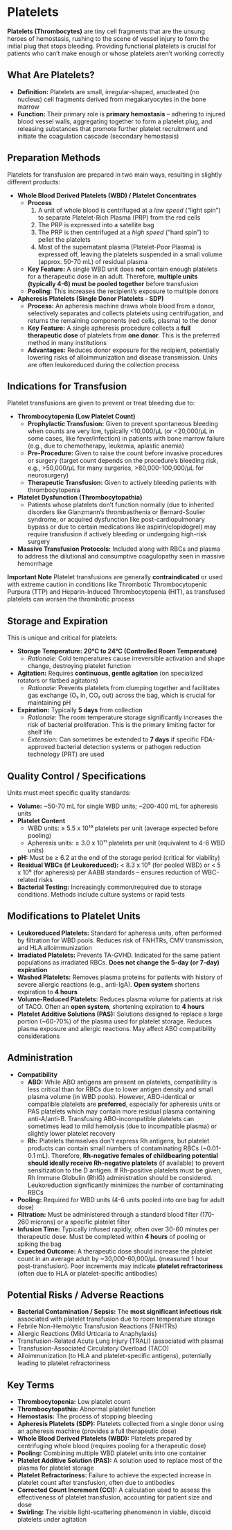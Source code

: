 # Platelets {-}

**Platelets (Thrombocytes)** are tiny cell fragments that are the unsung heroes of hemostasis, rushing to the scene of vessel injury to form the initial plug that stops bleeding. Providing functional platelets is crucial for patients who can't make enough or whose platelets aren't working correctly

## **What Are Platelets?** {-}

*   **Definition:** Platelets are small, irregular-shaped, anucleated (no nucleus) cell fragments derived from megakaryocytes in the bone marrow
*   **Function:** Their primary role is **primary hemostasis** – adhering to injured blood vessel walls, aggregating together to form a platelet plug, and releasing substances that promote further platelet recruitment and initiate the coagulation cascade (secondary hemostasis)

## **Preparation Methods** {-}

Platelets for transfusion are prepared in two main ways, resulting in slightly different products:

*   **Whole Blood Derived Platelets (WBD) / Platelet Concentrates**
    *   **Process**
        1.  A unit of whole blood is centrifuged at a *low speed* ("light spin") to separate Platelet-Rich Plasma (PRP) from the red cells
        2.  The PRP is expressed into a satellite bag
        3.  The PRP is then centrifuged at a *high speed* ("hard spin") to pellet the platelets
        4.  Most of the supernatant plasma (Platelet-Poor Plasma) is expressed off, leaving the platelets suspended in a small volume (approx. 50-70 mL) of residual plasma
    *   **Key Feature:** A single WBD unit does **not** contain enough platelets for a therapeutic dose in an adult. Therefore, **multiple units (typically 4-6) must be pooled together** before transfusion
    *   **Pooling:** This increases the recipient's exposure to multiple donors

*   **Apheresis Platelets (Single Donor Platelets - SDP)**
    *   **Process:** An apheresis machine draws whole blood from a donor, selectively separates and collects platelets using centrifugation, and returns the remaining components (red cells, plasma) to the donor
    *   **Key Feature:** A single apheresis procedure collects a **full therapeutic dose** of platelets from **one donor**. This is the preferred method in many institutions
    *   **Advantages:** Reduces donor exposure for the recipient, potentially lowering risks of alloimmunization and disease transmission. Units are often leukoreduced during the collection process

## **Indications for Transfusion** {-}

Platelet transfusions are given to prevent or treat bleeding due to:

*   **Thrombocytopenia (Low Platelet Count)**
    *   **Prophylactic Transfusion:** Given to prevent spontaneous bleeding when counts are very low, typically <10,000/µL (or <20,000/µL in some cases, like fever/infection) in patients with bone marrow failure (e.g., due to chemotherapy, leukemia, aplastic anemia)
    *   **Pre-Procedure:** Given to raise the count before invasive procedures or surgery (target count depends on the procedure's bleeding risk, e.g., >50,000/µL for many surgeries, >80,000-100,000/µL for neurosurgery)
    *   **Therapeutic Transfusion:** Given to actively bleeding patients with thrombocytopenia
*   **Platelet Dysfunction (Thrombocytopathia)**
    *   Patients whose platelets don't function normally (due to inherited disorders like Glanzmann's thrombasthenia or Bernard-Soulier syndrome, or acquired dysfunction like post-cardiopulmonary bypass or due to certain medications like aspirin/clopidogrel) may require transfusion if actively bleeding or undergoing high-risk surgery
*   **Massive Transfusion Protocols:** Included along with RBCs and plasma to address the dilutional and consumptive coagulopathy seen in massive hemorrhage

**Important Note** Platelet transfusions are generally **contraindicated** or used with extreme caution in conditions like Thrombotic Thrombocytopenic Purpura (TTP) and Heparin-Induced Thrombocytopenia (HIT), as transfused platelets can worsen the thrombotic process

## **Storage and Expiration** {-}

This is unique and critical for platelets:

*   **Storage Temperature:** **20°C to 24°C (Controlled Room Temperature)**
    *   *Rationale:* Cold temperatures cause irreversible activation and shape change, destroying platelet function
*   **Agitation:** Requires **continuous, gentle agitation** (on specialized rotators or flatbed agitators)
    *   *Rationale:* Prevents platelets from clumping together and facilitates gas exchange (O₂ in, CO₂ out) across the bag, which is crucial for maintaining pH
*   **Expiration:** Typically **5 days** from collection
    *   *Rationale:* The room temperature storage significantly increases the risk of bacterial proliferation. This is the primary limiting factor for shelf life
    *   *Extension:* Can sometimes be extended to **7 days** if specific FDA-approved bacterial detection systems or pathogen reduction technology (PRT) are used

## **Quality Control / Specifications** {-}

Units must meet specific quality standards:

*   **Volume:** ~50-70 mL for single WBD units; ~200-400 mL for apheresis units
*   **Platelet Content**
    *   WBD units: ≥ 5.5 x 10¹⁰ platelets per unit (average expected before pooling)
    *   Apheresis units: ≥ 3.0 x 10¹¹ platelets per unit (equivalent to 4-6 WBD units)
*   **pH:** Must be ≥ 6.2 at the end of the storage period (critical for viability)
*   **Residual WBCs (if Leukoreduced):** < 8.3 x 10⁵ (for pooled WBD) or < 5 x 10⁶ (for apheresis) per AABB standards – ensures reduction of WBC-related risks
*   **Bacterial Testing:** Increasingly common/required due to storage conditions. Methods include culture systems or rapid tests

## **Modifications to Platelet Units** {-}

*   **Leukoreduced Platelets:** Standard for apheresis units, often performed by filtration for WBD pools. Reduces risk of FNHTRs, CMV transmission, and HLA alloimmunization
*   **Irradiated Platelets:** Prevents TA-GVHD. Indicated for the same patient populations as irradiated RBCs. **Does not change the 5-day (or 7-day) expiration**
*   **Washed Platelets:** Removes plasma proteins for patients with history of severe allergic reactions (e.g., anti-IgA). **Open system** shortens expiration to **4 hours**
*   **Volume-Reduced Platelets:** Reduces plasma volume for patients at risk of TACO. Often an **open system**, shortening expiration to **4 hours**
*   **Platelet Additive Solutions (PAS):** Solutions designed to replace a large portion (~60-70%) of the plasma used for platelet storage. Reduces plasma exposure and allergic reactions. May affect ABO compatibility considerations

## **Administration** {-}

*   **Compatibility**
    *   **ABO:** While ABO antigens are present on platelets, compatibility is less critical than for RBCs due to lower antigen density and small plasma volume (in WBD pools). However, ABO-identical or compatible platelets are **preferred**, especially for apheresis units or PAS platelets which may contain more residual plasma containing anti-A/anti-B. Transfusing ABO-incompatible platelets can sometimes lead to mild hemolysis (due to incompatible plasma) or slightly lower platelet recovery
    *   **Rh:** Platelets themselves don't express Rh antigens, but platelet products can contain small numbers of contaminating RBCs (~0.01-0.1 mL). Therefore, **Rh-negative females of childbearing potential should ideally receive Rh-negative platelets** (if available) to prevent sensitization to the D antigen. If Rh-positive platelets must be given, Rh Immune Globulin (RhIG) administration should be considered. Leukoreduction significantly minimizes the number of contaminating RBCs
*   **Pooling:** Required for WBD units (4-6 units pooled into one bag for adult dose)
*   **Filtration:** Must be administered through a standard blood filter (170-260 microns) or a specific platelet filter
*   **Infusion Time:** Typically infused rapidly, often over 30-60 minutes per therapeutic dose. Must be completed within **4 hours** of pooling or spiking the bag
*   **Expected Outcome:** A therapeutic dose should increase the platelet count in an average adult by ~30,000-60,000/µL (measured 1 hour post-transfusion). Poor increments may indicate **platelet refractoriness** (often due to HLA or platelet-specific antibodies)

## **Potential Risks / Adverse Reactions** {-}

*   **Bacterial Contamination / Sepsis:** The **most significant infectious risk** associated with platelet transfusion due to room temperature storage
*   Febrile Non-Hemolytic Transfusion Reactions (FNHTRs)
*   Allergic Reactions (Mild Urticaria to Anaphylaxis)
*   Transfusion-Related Acute Lung Injury (TRALI) (associated with plasma)
*   Transfusion-Associated Circulatory Overload (TACO)
*   Alloimmunization (to HLA and platelet-specific antigens), potentially leading to platelet refractoriness

## **Key Terms** {-}

*   **Thrombocytopenia:** Low platelet count
*   **Thrombocytopathia:** Abnormal platelet function
*   **Hemostasis:** The process of stopping bleeding
*   **Apheresis Platelets (SDP):** Platelets collected from a single donor using an apheresis machine (provides a full therapeutic dose)
*   **Whole Blood Derived Platelets (WBD):** Platelets prepared by centrifuging whole blood (requires pooling for a therapeutic dose)
*   **Pooling:** Combining multiple WBD platelet units into one container
*   **Platelet Additive Solution (PAS):** A solution used to replace most of the plasma for platelet storage
*   **Platelet Refractoriness:** Failure to achieve the expected increase in platelet count after transfusion, often due to antibodies
*   **Corrected Count Increment (CCI):** A calculation used to assess the effectiveness of platelet transfusion, accounting for patient size and dose
*   **Swirling:** The visible light-scattering phenomenon in viable, discoid platelets under agitation
